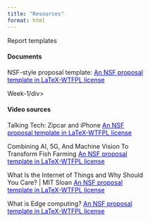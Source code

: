 ```yaml
---
title: "Resources"
format: html
---
```


<!--- Example of card -->
<!-- Tip: use bg-* and text-* utilities to style the card -->

<div class="card text-white bg-primary mb-3 d-inline-block" style="max-width: 20rem;">
<div class="card-header">Report templates</div>
<div class="card-body">
<h4 class="card-title">Documents</h4>
<p>NSF-style proposal template: <a href="https://github.com/jeremygibbs/nsf-proposal-latex" style="color:blue;" target="_blank">An NSF proposal template in LaTeX-WTFPL license</a></p>
</div>
</div>

<div class="card text-white bg-primary mb-3 d-inline-block" style="max-width: 20rem;">
<div class="card-header">Week-1/div>
<div class="card-body">
<h4 class="card-title">Video sources</h4>
<p>Talking Tech: Zipcar and iPhone <a href="https://www.youtube.com/watch?v=rCO0jFoJ1xY" style="color:blue;" target="_blank">An NSF proposal template in LaTeX-WTFPL license</a></p>
<p>Combining AI, 5G, And Machine Vision To Transform Fish Farming <a href="https://youtu.be/PzQ_iWKFsxE" style="color:blue;" target="_blank">An NSF proposal template in LaTeX-WTFPL license</a></p>  
<p>What Is the Internet of Things and Why Should You Care? | MIT Sloan <a href="https://www.youtube.com/watch?v=_l75CrN-hSI" style="color:blue;" target="_blank">An NSF proposal template in LaTeX-WTFPL license</a></p>
<p>What is Edge computing?  <a href="https://www.youtube.com/watch?v=3hScMLH7B4o&t=6s" style="color:blue;" target="_blank">An NSF proposal template in LaTeX-WTFPL license</a></p>
</div>
</div>

<!-- 
<div class="card text-white bg-dark mb-3 d-inline-block" style="max-width: 20rem;">
<div class="card-header">Presentation templates</div>
<div class="card-body">
<h4 class="card-title">Primary card title</h4>
<p class="card-text">Some quick example text to build on the card title and make up the bulk of the card's content.</p>
</div>
</div>
-->